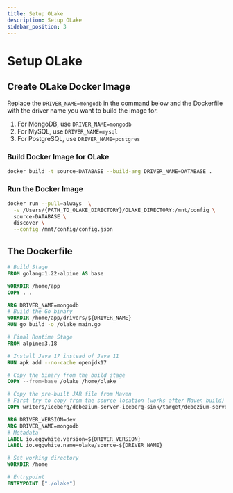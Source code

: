 ```yaml
---
title: Setup OLake
description: Setup OLake
sidebar_position: 3
---
```


# Setup OLake


## Create OLake Docker Image

Replace the `DRIVER_NAME=mongodb` in the command below and the Dockerfile with the driver name you want to build the image for. 
1. For MongoDB, use `DRIVER_NAME=mongodb`
2. For MySQL, use `DRIVER_NAME=mysql`
3. For PostgreSQL, use `DRIVER_NAME=postgres`

### Build Docker Image for OLake

```bash
docker build -t source-DATABASE --build-arg DRIVER_NAME=DATABASE . 
```

### Run the Docker Image

```bash
docker run --pull=always  \
  -v /Users/{PATH_TO_OLAKE_DIRECTORY}/OLAKE_DIRECTORY:/mnt/config \
  source-DATABASE \
  discover \
  --config /mnt/config/config.json
```


## The Dockerfile

```Dockerfile title="Dockerfile"
# Build Stage
FROM golang:1.22-alpine AS base

WORKDIR /home/app
COPY . .

ARG DRIVER_NAME=mongodb
# Build the Go binary
WORKDIR /home/app/drivers/${DRIVER_NAME}
RUN go build -o /olake main.go

# Final Runtime Stage
FROM alpine:3.18

# Install Java 17 instead of Java 11
RUN apk add --no-cache openjdk17

# Copy the binary from the build stage
COPY --from=base /olake /home/olake

# Copy the pre-built JAR file from Maven
# First try to copy from the source location (works after Maven build)
COPY writers/iceberg/debezium-server-iceberg-sink/target/debezium-server-iceberg-sink-0.0.1-SNAPSHOT.jar /home/debezium-server-iceberg-sink.jar

ARG DRIVER_VERSION=dev
ARG DRIVER_NAME=mongodb
# Metadata
LABEL io.eggwhite.version=${DRIVER_VERSION}
LABEL io.eggwhite.name=olake/source-${DRIVER_NAME}

# Set working directory
WORKDIR /home

# Entrypoint
ENTRYPOINT ["./olake"]
```


